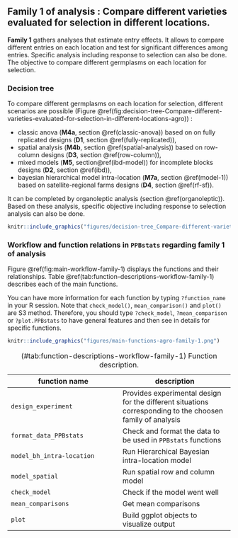 ## Family 1 of analysis : Compare different varieties evaluated for selection in different locations. {#family-1}

**Family 1** gathers analyses that estimate entry effects.
It allows to compare different entries on each location and test for significant differences among entries.
Specific analysis including response to selection can also be done.
The objective to compare different germplasms on each location for selection.

### Decision tree

To compare different germplasms on each location for selection, different scenarios are possible (Figure \@ref(fig:decision-tree-Compare-different-varieties-evaluated-for-selection-in-different-locations-agro)) :

- classic anova (**M4a**, section \@ref(classic-anova)) based on on fully replicated designs (**D1**, section \@ref(fully-replicated)),
- spatial analysis (**M4b**, section \@ref(spatial-analysis)) based on row-column designs (**D3**, section \@ref(row-column)),
- mixed models (**M5**, section\@ref(ibd-model)) for incomplete blocks designs (**D2**, section \@ref(ibd)),
- bayesian hierarchical model intra-location (**M7a**, section \@ref(model-1)) based on satellite-regional farms designs (**D4**, section \@ref(rf-sf)). 

It can be completed by organoleptic analysis (section \@ref(organoleptic)).
Based on these analysis, specific objective including response to selection analysis can also be done.

```r
knitr::include_graphics("figures/decision-tree_Compare-different-varieties-evaluated-for-selection-in-different-locations_agro.png")
```

### Workflow and function relations in `PPBstats` regarding family 1 of analysis

Figure \@ref(fig:main-workflow-family-1) displays the functions and their relationships.
Table \@ref(tab:function-descriptions-workflow-family-1) describes each of the main functions.

You can have more information for each function by typing `?function_name` in your R session.
Note that `check_model()`, `mean_comparison()` and `plot()` are S3 method.
Therefore, you should type `?check_model`, `?mean_comparison` or `?plot.PPBstats` to have general features and then see in details for specific functions.

```r
knitr::include_graphics("figures/main-functions-agro-family-1.png")
```

| function name | description |
| --- | --- |
| `design_experiment` | Provides experimental design for the different situations corresponding to the choosen family of analysis |
| `format_data_PPBstats` | Check and format the data to be used in `PPBstats` functions |
| `model_bh_intra-location` | Run Hierarchical Bayesian intra-location model |
| `model_spatial` | Run spatial row and column model |
| `check_model` |  Check if the model went well |
| `mean_comparisons` |  Get mean comparisons |
| `plot` | Build ggplot objects to visualize output |
Table: (\#tab:function-descriptions-workflow-family-1) Function description.

